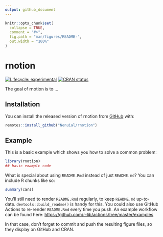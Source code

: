 ```yaml
---
output: github_document
---
```


<!-- README.md is generated from README.Rmd. Please edit that file -->

```r
knitr::opts_chunk$set(
  collapse = TRUE,
  comment = "#>",
  fig.path = "man/figures/README-",
  out.width = "100%"
)
```

# rnotion

<!-- badges: start -->
[![Lifecycle: experimental](https://img.shields.io/badge/lifecycle-experimental-orange.svg)](https://lifecycle.r-lib.org/articles/stages.html#experimental)
[![CRAN status](https://www.r-pkg.org/badges/version/rnotion)](https://CRAN.R-project.org/package=rnotion)
<!-- badges: end -->

The goal of rnotion is to ...

## Installation

You can install the released version of rnotion from [GitHub](https://github.com) with:

``` r
remotes::install_github("Nenuial/rnotion")
```

## Example

This is a basic example which shows you how to solve a common problem:

```r
library(rnotion)
## basic example code
```

What is special about using `README.Rmd` instead of just `README.md`? You can include R chunks like so:

```r
summary(cars)
```

You'll still need to render `README.Rmd` regularly, to keep `README.md` up-to-date. `devtools::build_readme()` is handy for this. You could also use GitHub Actions to re-render `README.Rmd` every time you push. An example workflow can be found here: <https://github.com/r-lib/actions/tree/master/examples>.

In that case, don't forget to commit and push the resulting figure files, so they display on GitHub and CRAN.
